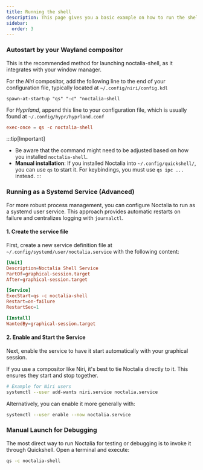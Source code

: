 ```yaml
---
title: Running the shell
description: This page gives you a basic example on how to run the shell.
sidebar:
  order: 3
---
```


### Autostart by your Wayland compositor
This is the recommended method for launching noctalia-shell, as it integrates with your window manager.

For the *Niri* compositor, add the following line to the end of your configuration file, typically located at `~/.config/niri/config.kdl`
```kdl
spawn-at-startup "qs" "-c" "noctalia-shell
```

For *Hyprland*, append this line to your configuration file, which is usually found at  `~/.config/hypr/hyprland.conf`
```conf
exec-once = qs -c noctalia-shell
```

:::tip[Important]
- Be aware that the command might need to be adjusted based on how you installed `noctalia-shell`.
- **Manual installation**: If you installed Noctalia into `~/.config/quickshell/`, you can use `qs` to start it. For keybindings, you must use `qs ipc ...` instead.
:::


### Running as a Systemd Service (Advanced)
For more robust process management, you can configure Noctalia to run as a systemd user service. This approach provides automatic restarts on failure and centralizes logging with `journalctl`.

#### 1. Create the service file
First, create a new service definition file at `~/.config/systemd/user/noctalia.service` with the following content:

```toml
[Unit]
Description=Noctalia Shell Service
PartOf=graphical-session.target
After=graphical-session.target

[Service]
ExecStart=qs -c noctalia-shell
Restart=on-failure
RestartSec=1

[Install]
WantedBy=graphical-session.target
```

#### 2. Enable and Start the Service

Next, enable the service to have it start automatically with your graphical session.

If you use a compositor like Niri, it's best to tie Noctalia directly to it. This ensures they start and stop together.

```bash
# Example for Niri users
systemctl --user add-wants niri.service noctalia.service
```

Alternatively, you can enable it more generally with:
```bash
systemctl --user enable --now noctalia.service
```

### Manual Launch for Debugging
The most direct way to run Noctalia for testing or debugging is to invoke it through Quickshell. Open a terminal and execute:
```bash
qs -c noctalia-shell
```
